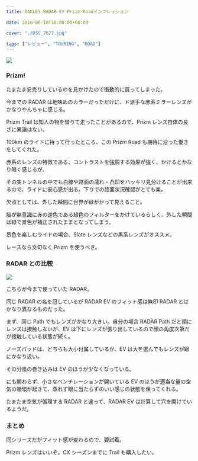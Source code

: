 ---
title: OAKLEY RADAR EV Prizm Roadインプレッション

date: 2016-06-18T18:00:00+00:00

cover: "./DSC_7627.jpg"

tags: ["レビュー", "TOURING", "ROAD"]
---

![ ](./DSC_7627.jpg)

### Prizm!

たまたま安売りしているのを見かけたので衝動的に買ってしまった。

今までの RADAR は地味めのカラーだっただけに、ド派手な赤系ミラーレンズがかなりやんちゃに感じる。

Prizm Trail は知人の物を借りて走ったことがあるので、Prizm レンズ自体の良さに異論はない。

100km のライドに持って行ったところ、この Prizm Road も期待に沿った働きをしてくれた。

赤系のレンズの特徴である、コントラストを強調する効果が強く、かけるとかなり暗く感じるが、

その実トンネルの中でも白線や路面の濡れ・凸凹をハッキリ見分けることが出来るので、ライドに安心感が出る。下りでの路面状況確認がとても楽。

欠点としては、外した瞬間に世界が緑がかって見えること。

脳が無意識に赤の逆色である緑色のフィルターをかけているらしく、外した瞬間は緑で景色が補正されたままとなってしまう。

景色を楽しむライドの場合、Slate レンズなどの黒系レンズがオススメ。

レースなら文句なく Prizm を使うべき。

### RADAR との比較

![ ](./DSC_7615.jpg)

こちらが今まで使っていた RADAR。

同じ RADAR の名を冠しているが RADAR EV のフィット感は無印 RADAR とはかなり異なるものだった。

まず、同じ Path でもレンズがかなり大きい。自分の場合 RADAR Path だと頬にレンズは接触しないが、EV は下にレンズが張り出しているので顔の角度次第だが接触している状態が続く。

ノーズパッドは、どちらも大小付属しているが、EV は大を選んでもレンズが眼にかなり近い。

その分風の巻き込みは EV のほうが少なくなっている。

にも関わらず、小さなベンチレーションが開いている EV のほうが適当な量の空気の循環が起きて、蒸れず眼に当たらずのいい感じの状態を保ってくれる。

たまたま空気が循環する RADAR と違って、RADAR EV は計算して穴を開けているようだ。

### まとめ

同シリーズだがフィット感が変わるので、要試着。

Prizm レンズはいいぞ。CX シーズンまでに Trail も購入したい。

<LinkBox isAmazonLink url="https://www.amazon.co.jp/dp/B01BBJC0SI/" />
